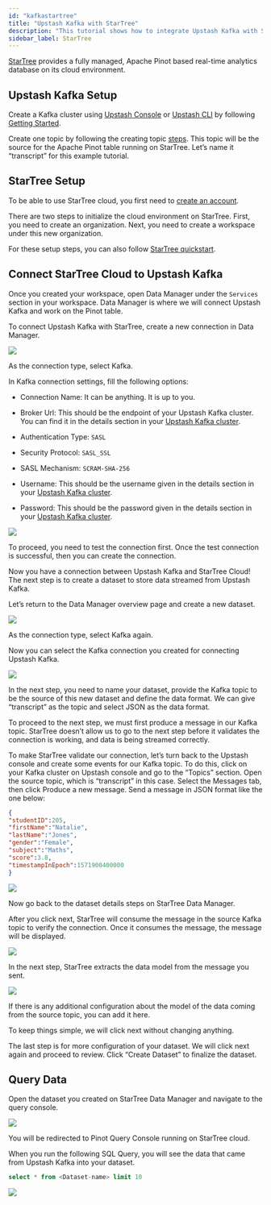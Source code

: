 ```yaml
---
id: "kafkastartree"
title: "Upstash Kafka with StarTree"
description: "This tutorial shows how to integrate Upstash Kafka with StarTree"
sidebar_label: StarTree
---
```

[StarTree](https://startree.ai/) provides a fully managed, Apache Pinot based real-time analytics database on its cloud environment.

##  Upstash Kafka Setup

Create a Kafka cluster using [Upstash Console](https://console.upstash.com) or [Upstash CLI](https://github.com/upstash/cli) by following [Getting Started](https://docs.upstash.com/kafka).

Create one topic by following the creating topic [steps](https://docs.upstash.com/kafka#create-a-topic). This topic will be the source for the Apache Pinot table running on StarTree. Let’s name it “transcript” for this example tutorial.

##  StarTree Setup

To be able to use StarTree cloud, you first need to [create an account](https://startree.ai/saas-signup).

There are two steps to initialize the cloud environment on StarTree. First, you need to create an organization. Next, you need to create a workspace under this new organization.

For these setup steps, you can also follow [StarTree quickstart](https://dev.startree.ai/docs/startree-enterprise-edition/startree-cloud/getting-started/saas/how-to-guide).

## Connect StarTree Cloud to Upstash Kafka

Once you created your workspace, open Data Manager under the `Services` section in your workspace. Data Manager is where we will connect Upstash Kafka and work on the Pinot table. 

To connect Upstash Kafka with StarTree, create a new connection in Data Manager. 


<Frame><img src="/img/startree/create-a-connection.png"/></Frame>

As the connection type, select Kafka.

In Kafka connection settings, fill the following options:

- Connection Name: It can be anything. It is up to you.

- Broker Url: This should be the endpoint of your Upstash Kafka cluster. You can find it in the details section in your [Upstash Kafka cluster](https://console.upstash.com/kafka).

- Authentication Type:  `SASL`

- Security Protocol: `SASL_SSL`

- SASL Mechanism: `SCRAM-SHA-256`

- Username: This should be the username given in the details section in your [Upstash Kafka cluster](https://console.upstash.com/kafka).

- Password: This should be the password given in the details section in your [Upstash Kafka cluster](https://console.upstash.com/kafka).


<Frame><img src="/img/startree/create-kafka-connection.png"/></Frame>

To proceed, you need to test the connection first. Once the test connection is successful, then you can create the connection.

Now you have a connection between Upstash Kafka and StarTree Cloud! The next step is to create a dataset to store data streamed from Upstash Kafka. 

Let’s return to the Data Manager overview page and create a new dataset.


<Frame><img src="/img/startree/create-a-dataset.png"/></Frame>

As the connection type, select Kafka again. 

Now you can select the Kafka connection you created for connecting Upstash Kafka. 


<Frame><img src="/img/startree/select-kafka-connection.png"/></Frame>

In the next step, you need to name your dataset, provide the Kafka topic to be the source of this new dataset and define the data format. We can give “transcript” as the topic and select JSON as the data format. 

To proceed to the next step, we must first produce a message in our Kafka topic. StarTree doesn’t allow us to go to the next step before it validates the connection is working, and data is being streamed correctly. 

To make StarTree validate our connection, let’s turn back to the Upstash console and create some events for our Kafka topic. To do this, click on your Kafka cluster on Upstash console and go to the “Topics” section. Open the source topic, which is “transcript” in this case. Select the Messages tab, then click Produce a new message. Send a message in JSON format like the one below:

``` json
{
"studentID":205,
"firstName":"Natalie",
"lastName":"Jones",
"gender":"Female",
"subject":"Maths",
"score":3.8,
"timestampInEpoch":1571900400000
}
```


<Frame><img src="/img/startree/produce-message.png"/></Frame>

Now go back to the dataset details steps on StarTree Data Manager. 

After you click next, StarTree will consume the message in the source Kafka topic to verify the connection. Once it consumes the message, the message will be displayed. 


<Frame><img src="/img/startree/sample-data.png"/></Frame>

In the next step, StarTree extracts the data model from the message you sent. 


<Frame><img src="/img/startree/data-modeling.png"/></Frame>

If there is any additional configuration about the model of the data coming from the source topic, you can add it here.

To keep things simple, we will click next without changing anything. 

The last step is for more configuration of your dataset. We will click next again and proceed to review. Click “Create Dataset” to finalize the dataset. 

## Query Data

Open the dataset you created on StarTree Data Manager and navigate to the query console. 


<Frame><img src="/img/startree/open-query-console.png"/></Frame>

You will be redirected to Pinot Query Console running on StarTree cloud. 

When you run the following SQL Query, you will see the data that came from Upstash Kafka into your dataset. 

``` sql
select * from <Dataset-name> limit 10
```

<Frame><img src="/img/startree/query-result.png"/></Frame>